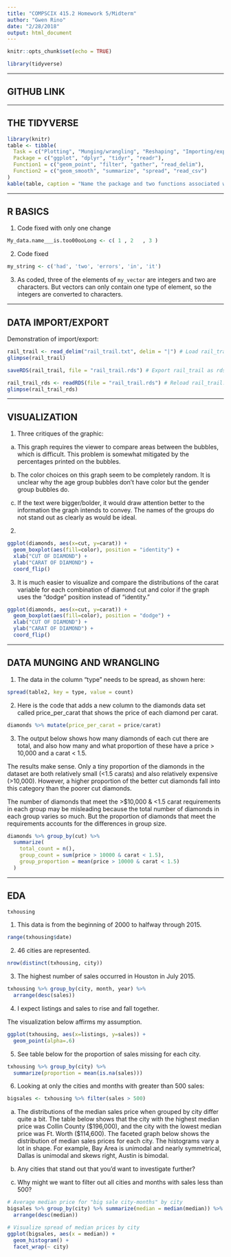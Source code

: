 ```yaml
---
title: "COMPSCIX 415.2 Homework 5/Midterm"
author: "Gwen Rino"
date: "2/28/2018"
output: html_document
---
```


```r
knitr::opts_chunk$set(echo = TRUE)
```
```r
library(tidyverse)
```
***
## GITHUB LINK  

***
## THE TIDYVERSE 

```r
library(knitr)
table <- tibble(
  Task = c("Plotting", "Munging/wrangling", "Reshaping", "Importing/exporting"),
  Package = c("ggplot", "dplyr", "tidyr", "readr"),
  Function1 = c("geom_point", "filter", "gather", "read_delim"),
  Function2 = c("geom_smooth", "summarize", "spread", "read_csv")
)
kable(table, caption = "Name the package and two functions associated with each task")
```

***
## R BASICS  

1. Code fixed with only one change
```r
My_data.name___is.too00ooLong <- c( 1 , 2   , 3 )
```
2. Code fixed
```r
my_string <- c('had', 'two', 'errors', 'in', 'it')
```
3. As coded, three of the elements of `my_vector` are integers and two are characters. But vectors can only contain one type of element, so the integers are converted to characters.

***
## DATA IMPORT/EXPORT  

Demonstration of import/export:
```r
rail_trail <- read_delim("rail_trail.txt", delim = "|") # Load rail_trail.txt
glimpse(rail_trail)

saveRDS(rail_trail, file = "rail_trail.rds") # Export rail_trail as rds file

rail_trail_rds <- readRDS(file = "rail_trail.rds") # Reload rail_trail.rds
glimpse(rail_trail_rds)
```

***
## VISUALIZATION  

1. Three critiques of the graphic:

a. This graph requires the viewer to compare areas between the bubbles, which is difficult. This problem is somewhat mitigated by the percentages printed on the bubbles.

b. The color choices on this graph seem to be completely random. It is unclear why the age group bubbles don't have color but the gender group bubbles do.

c. If the text were bigger/bolder, it would draw attention better to the information the graph intends to convey. The names of the groups do not stand out as clearly as would be ideal.

2.
```r
ggplot(diamonds, aes(x=cut, y=carat)) + 
  geom_boxplot(aes(fill=color), position = "identity") + 
  xlab("CUT OF DIAMOND") + 
  ylab("CARAT OF DIAMOND") + 
  coord_flip()
```

3. It is much easier to visualize and compare the distributions of the carat variable for each combination of diamond cut and color if the graph uses the "dodge" position instead of "identity."

```r
ggplot(diamonds, aes(x=cut, y=carat)) + 
  geom_boxplot(aes(fill=color), position = "dodge") + 
  xlab("CUT OF DIAMOND") + 
  ylab("CARAT OF DIAMOND") + 
  coord_flip()
```

***
## DATA MUNGING AND WRANGLING  

1. The data in the column "type" needs to be spread, as shown here:
```r
spread(table2, key = type, value = count)
```

2. Here is the code that adds a new column to the diamonds data set called price_per_carat that shows the price of each diamond per carat.

```r
diamonds %>% mutate(price_per_carat = price/carat)
```

3. The output below shows how many diamonds of each cut there are total, and also how many and what proportion of these have a price > 10,000 and a carat < 1.5.

The results make sense. Only a tiny proportion of the diamonds in the dataset are both relatively small (<1.5 carats) and also relatively expensive (>10,000). However, a higher proportion of the better cut diamonds fall into this category than the poorer cut diamonds.

The number of diamonds that meet the >$10,000 & <1.5 carat requirements in each group may be misleading because the total number of diamonds in each group varies so much. But the proportion of diamonds that meet the requirements accounts for the differences in group size.

```r
diamonds %>% group_by(cut) %>% 
  summarize(
    total_count = n(),
    group_count = sum(price > 10000 & carat < 1.5),
    group_proportion = mean(price > 10000 & carat < 1.5)
  )
```

***
## EDA  

```r
txhousing
```

1. This data is from the beginning of 2000 to halfway through 2015.

```r
range(txhousing$date)
```

2. 46 cities are represented.

```r
nrow(distinct(txhousing, city))
```

3. The highest number of sales occurred in Houston in July 2015.

```r
txhousing %>% group_by(city, month, year) %>%
  arrange(desc(sales))
```

4. I expect listings and sales to rise and fall together.

The visualization below affirms my assumption.

```r
ggplot(txhousing, aes(x=listings, y=sales)) +
  geom_point(alpha=.6)
```

5. See table below for the  proportion of sales missing for each city.

```r
txhousing %>% group_by(city) %>% 
  summarize(proportion = mean(is.na(sales)))
```

6. Looking at only the cities and months with greater than 500 sales:

```r
bigsales <- txhousing %>% filter(sales > 500)
```

a. The distributions of the median sales price when grouped by city differ quite a bit. The table below shows that the city with the highest median price was Collin County ($196,000), and the city with the lowest median price was Ft. Worth ($114,600). The faceted graph below shows the distribution of median sales prices for each city. The histograms vary a lot in shape. For example, Bay Area is unimodal and nearly symmetrical, Dallas is unimodal and skews right, Austin is bimodal.

b. Any cities that stand out that you’d want to investigate further?

c. Why might we want to filter out all cities and months with sales less than 500?

```r
# Average median price for "big sale city-months" by city 
bigsales %>% group_by(city) %>% summarize(median = median(median)) %>% 
  arrange(desc(median)) 

# Visualize spread of median prices by city
ggplot(bigsales, aes(x = median)) + 
  geom_histogram() + 
  facet_wrap(~ city) 
```



